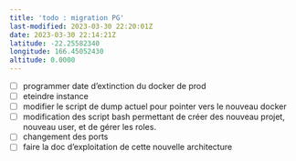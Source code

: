 ```yaml
---
title: 'todo : migration PG'
last-modified: 2023-03-30 22:20:01Z
date: 2023-03-30 22:14:21Z
latitude: -22.25582340
longitude: 166.45052430
altitude: 0.0000
---
```


- [ ] programmer date d'extinction du docker de prod
- [ ] eteindre instance
- [ ] modifier le script de dump actuel pour pointer vers le nouveau docker
- [ ] modification des script bash permettant de créer des nouveau projet, nouveau user, et de gérer les roles.
- [ ] changement des ports 
- [ ] faire la doc d'exploitation de cette nouvelle architecture
